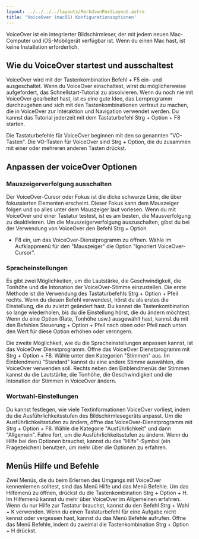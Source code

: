 ```yaml
---
layout: ../../../../layouts/MarkdownPostLayout.astro
title: 'VoiceOver (macOS) Konfigurationsoptionen'
---
```


VoiceOver ist ein integrierter Bildschirmleser, der mit jedem neuen Mac-Computer und iOS-Mobilgerät
verfügbar ist. Wenn du einen Mac hast, ist keine Installation erforderlich.

## Wie du VoiceOver startest und ausschaltest

VoiceOver wird mit der Tastenkombination Befehl + F5 ein- und ausgeschaltet. Wenn du VoiceOver einschaltest,
wirst du möglicherweise aufgefordert, das Schnellstart-Tutorial zu absolvieren. Wenn du noch nie mit
VoiceOver gearbeitet hast, ist es eine gute Idee, das Lernprogramm durchzugehen und sich mit den
Tastenkombinationen vertraut zu machen, die in VoiceOver zur Interaktion und Navigation verwendet werden.
Du kannst das Tutorial jederzeit mit dem Tastaturbefehl Strg + Option + F8 starten.

Die Tastaturbefehle für VoiceOver beginnen mit den so genannten "VO-Tasten". Die VO-Tasten für VoiceOver
sind Strg + Option, die du zusammen mit einer oder mehreren anderen Tasten drückst.

## Anpassen der voiceOver Optionen

### Mauszeigerverfolgung ausschalten

Der VoiceOver-Cursor oder Fokus ist die dicke schwarze Linie, die über fokussierten Elementen erscheint.
Dieser Fokus kann dem Mauszeiger folgen und so alles unter dem Mauszeiger laut vorlesen. Wenn du mit
VoiceOver und einer Tastatur testest, ist es am besten, die Mausverfolgung zu deaktivieren. Um die
Mauszeigerverfolgung auszuschalten, gibst du bei der Verwendung von VoiceOver den Befehl Strg + Option

- F8 ein, um das VoiceOver-Dienstprogramm zu öffnen. Wähle im Aufklappmenü für den "Mauszeiger" die
  Option "Ignoriert VoiceOver-Cursor".

### Spracheinstellungen

Es gibt zwei Möglichkeiten, um die Lautstärke, die Geschwindigkeit, die Tonhöhe und die Intonation
der VoiceOver-Stimme einzustellen. Die erste Methode ist die Verwendung des Tastaturbefehls Strg +
Option + Pfeil rechts. Wenn du diesen Befehl verwendest, hörst du als erstes die Einstellung, die
du zuletzt geändert hast. Du kannst die Tastenkombination so lange wiederholen, bis du die Einstellung
hörst, die du ändern möchtest. Wenn du eine Option (Rate, Tonhöhe usw.) ausgewählt hast, kannst du
mit den Befehlen Steuerung + Option + Pfeil nach oben oder Pfeil nach unten den Wert für diese Option
erhöhen oder verringern.

Die zweite Möglichkeit, wie du die Spracheinstellungen anpassen kannst, ist das VoiceOver Dienstprogramm.
Öffne das VoiceOver Dienstprogramm mit Strg + Option + F8. Wähle unter den Kategorien "Stimmen" aus.
Im Einblendmenü "Standard" kannst du eine andere Stimme auswählen, die VoiceOver verwenden soll. Rechts
neben den Einblendmenüs der Stimmen kannst du die Lautstärke, die Tonhöhe, die Geschwindigkeit und die
Intonation der Stimmen in VoiceOver ändern.

### Wortwahl-Einstellungen

Du kannst festlegen, wie viele Textinformationen VoiceOver vorliest, indem du die Ausführlichkeitsstufen
des Bildschirmlesegeräts anpasst. Um die Ausführlichkeitsstufen zu ändern, öffne das VoiceOver-Dienstprogramm
mit Strg + Option + F8. Wähle die Kategorie "Ausführlichkeit" und dann "Allgemein". Fahre fort, um die
Ausführlichkeitsstufen zu ändern. Wenn du Hilfe bei den Optionen brauchst, kannst du das "Hilfe"-Symbol
(ein Fragezeichen) benutzen, um mehr über die Optionen zu erfahren.

## Menüs Hilfe und Befehle

Zwei Menüs, die du beim Erlernen des Umgangs mit VoiceOver kennenlernen solltest, sind das Menü Hilfe
und das Menü Befehle. Um das Hilfemenü zu öffnen, drückst du die Tastenkombination Strg + Option + H.
Im Hilfemenü kannst du mehr über VoiceOver im Allgemeinen erfahren. Wenn du nur Hilfe zur Tastatur
brauchst, kannst du den Befehl Strg + Wahl + K verwenden. Wenn du einen Tastaturbefehl für eine Aufgabe
nicht kennst oder vergessen hast, kannst du das Menü Befehle aufrufen. Öffne das Menü Befehle, indem
du zweimal die Tastenkombination Strg + Option + H drückst.
